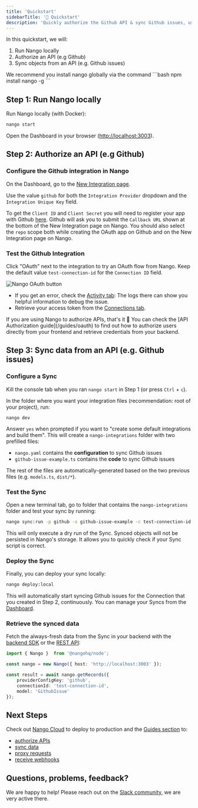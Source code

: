 ```yaml
---
title: 'Quickstart'
sidebarTitle: '🚀 Quickstart'
description: 'Quickly authorize the Github API & sync Github issues, using Nango.'
---
```


In this quickstart, we will:
1. Run Nango locally
2. Authorize an API (e.g Github)
3. Sync objects from an API (e.g. Github issues)

<Tip>
    We recommend you install nango globally via the command
    ```bash
    npm install nango -g
    ```
</Tip>

## Step 1: Run Nango locally

Run Nango locally (with Docker):
```bash
nango start
```

Open the Dashboard in your browser ([http://localhost:3003](http://localhost:3003)).

## Step 2: Authorize an API (e.g Github)

### Configure the Github integration in Nango
On the Dashboard, go to the [New Integration page](http://localhost:3003/integration/create). 

Use the value `github` for both the `Integration Provider` dropdown and the `Integration Unique Key` field.

To get the `Client ID` and `Client Secret` you will need to register your app with Github [here](https://docs.github.com/en/apps/oauth-apps/building-oauth-apps/creating-an-oauth-app). Github will ask you to submit the `Callback URL` shown at the bottom of the New Integration page on Nango. You should also select the `repo` scope both while creating the OAuth app on Github and on the New Integration page on Nango. 

### Test the Github Integration
Click "OAuth" next to the integration to try an OAuth flow from Nango. Keep the default value `test-connection-id` for the `Connection ID` field.

![Nango OAuth button](/images/quickstart/nango-oauth-button.png)
- If you get an error, check the [Activity tab](http://localhost:3003/activity): The logs there can show you helpful information to debug the issue.
- Retrieve your access token from the [Connections tab](http://localhost:3003/connections). 
    
<Tip>
If you are using Nango to authorize APIs, that's it 🎉 You can check the [API Authorization guide](/guides/oauth) to find out how to authorize users directly from your frontend and retrieve credentials from your backend.
</Tip>

## Step 3: Sync data from an API (e.g. Github issues)

### Configure a Sync

Kill the console tab when you ran `nango start` in Step 1 (or press `Ctrl` + `c`).

In the folder where you want your integration files (recommendation: root of your project), run:
```
nango dev
```

Answer `yes` when prompted if you want to "create some default integrations and build them". This will create a `nango-integrations` folder with two prefilled files:
- `nango.yaml` contains the **configuration** to sync Github issues
- `github-issue-example.ts` contains the **code** to sync Github issues

The rest of the files are automatically-generated based on the two previous files (e.g. `models.ts`, `dist/*`).

### Test the Sync

Open a new terminal tab, go to folder that contains the `nango-integrations` folder and test your sync by running:

```bash
nango sync:run -p github -s github-issue-example -c test-connection-id
```

This will only execute a dry run of the Sync. Synced objects will not be persisted in Nango's storage. It allows you to quickly check if your Sync script is correct.

### Deploy the Sync

Finally, you can deploy your sync locally:

```bash
nango deploy:local
```

This will automatically start syncing Github issues for the Connection that you created in Step 2, continuously. You can manage your Syncs from the [Dashboard](http://localhost:3003/syncs).

### Retrieve the synced data

Fetch the always-fresh data from the Sync in your backend with the [backend SDK](/sdks) or the [REST API](/api-reference):

```ts Node SDK example
import { Nango }  from '@nangohq/node';

const nango = new Nango({ host: 'http://localhost:3003' });

const result = await nango.getRecords({
    providerConfigKey: 'github',
    connectionId: 'test-connection-id',
    model: 'GithubIssue'
});
```

## Next Steps

Check out [Nango Cloud](/cloud) to deploy to production and the [Guides section](/guides) to:
- [authorize APIs](/guides/oauth)
- [sync data](/guides/sync)
- [proxy requests](/guides/proxy)
- [receive webhooks](/guides/webhooks)

## Questions, problems, feedback?

We are happy to help! Please reach out on the [Slack community](https://nango.dev/slack), we are very active there.



